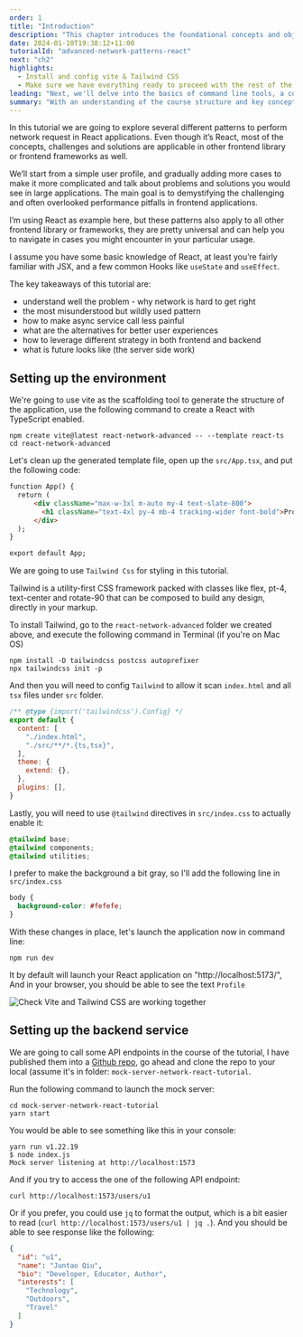 ```yaml
---
order: 1
title: "Introduction"
description: "This chapter introduces the foundational concepts and objectives of the course 'From Commit to Deployment.' It outlines the journey from coding to deployment, covering key practices in modern software development."
date: 2024-01-10T19:38:12+11:00
tutorialId: "advanced-network-patterns-react"
next: "ch2"
highlights:
  - Install and config vite & Tailwind CSS
  - Make sure we have everything ready to proceed with the rest of the tutorial
leading: "Next, we'll delve into the basics of command line tools, a cornerstone of automation tasks in efficient software development."
summary: "With an understanding of the course structure and key concepts, you're all set to dive into the world of modern software development. Let's begin this educational journey together!"
---
```


In this tutorial we are going to explore several different patterns to perform network request in React applications. Even though it’s React, most of the concepts, challenges and solutions are applicable in other frontend library or frontend frameworks as well.

We’ll start from a simple user profile, and gradually adding more cases to make it more complicated and talk about problems and solutions you would see in large applications. The main goal is to demystifying the challenging and often overlooked performance pitfalls in frontend applications.

I’m using React as example here, but these patterns also apply to all other frontend library or frameworks, they are pretty universal and can help you to navigate in cases you might encounter in your particular usage.

I assume you have some basic knowledge of React, at least you’re fairly familiar with JSX, and a few common Hooks like `useState` and `useEffect`.

The key takeaways of this tutorial are:

- understand well the problem - why network is hard to get right
- the most misunderstood but wildly used pattern
- how to make async service call less painful
- what are the alternatives for better user experiences
- how to leverage different strategy in both frontend and backend
- what is future looks like (the server side work)

## Setting up the environment

We're going to use vite as the scaffolding tool to generate the structure of the application, use the following command to create a React with TypeScript enabled.

```shell
npm create vite@latest react-network-advanced -- --template react-ts
cd react-network-advanced
```

Let's clean up the generated template file, open up the `src/App.tsx`, and put the following code:

```html
function App() {
  return (
      <div className="max-w-3xl m-auto my-4 text-slate-800">
        <h1 className="text-4xl py-4 mb-4 tracking-wider font-bold">Profile</h1>
      </div>
  );
}

export default App;
```

We are going to use `Tailwind Css` for styling in this tutorial.

<InfoBox>
  Tailwind is a utility-first CSS framework packed with classes like flex, pt-4, text-center and rotate-90 that can be composed to build any design, directly in your markup.
</InfoBox>

To install Tailwind, go to the `react-network-advanced` folder we created above, and execute the following command in Terminal (if you're on Mac OS)

```shell
npm install -D tailwindcss postcss autoprefixer
npx tailwindcss init -p
```

And then you will need to config `Tailwind` to allow it scan `index.html` and all `tsx` files under `src` folder.

```js title="tailwind.config.js" {3-6}
/** @type {import('tailwindcss').Config} */
export default {
  content: [
    "./index.html",
    "./src/**/*.{ts,tsx}",
  ],
  theme: {
    extend: {},
  },
  plugins: [],
}
```

Lastly, you will need to use `@tailwind` directives in `src/index.css` to actually enable it:

```css title="src/index.css"
@tailwind base;
@tailwind components;
@tailwind utilities;
```

I prefer to make the background a bit gray, so I'll add the following line in `src/index.css`

```css title="src/index.css"
body {
  background-color: #fefefe;
}
```

With these changes in place, let's launch the application now in command line:

```shell
npm run dev
```

It by default will launch your React application on "http://localhost:5173/", And in your browser, you should be able to see the text `Profile`

![Check Vite and Tailwind CSS are working together](/tutorials/advanced-network-patterns-react/ch1/vite-tailwind-setup.png)

## Setting up the backend service

We are going to call some API endpoints in the course of the tutorial, I have published them into a [Github repo](https://github.com/abruzzi/mock-server-network-react-tutorial), go ahead and clone the repo to your local (assume it's in folder: `mock-server-network-react-tutorial`.

Run the following command to launch the mock server:

```shell
cd mock-server-network-react-tutorial
yarn start
```

You would be able to see something like this in your console:

```shell
yarn run v1.22.19
$ node index.js
Mock server listening at http://localhost:1573
```

And if you try to access the one of the following API endpoint:

```shell
curl http://localhost:1573/users/u1
```

Or if you prefer, you could use `jq` to format the output, which is a bit easier to read (`curl http://localhost:1573/users/u1 | jq .`). And you should be able to see response like the following:

```json
{
  "id": "u1",
  "name": "Juntao Qiu",
  "bio": "Developer, Educator, Author",
  "interests": [
    "Technology",
    "Outdoors",
    "Travel"
  ]
}
```
